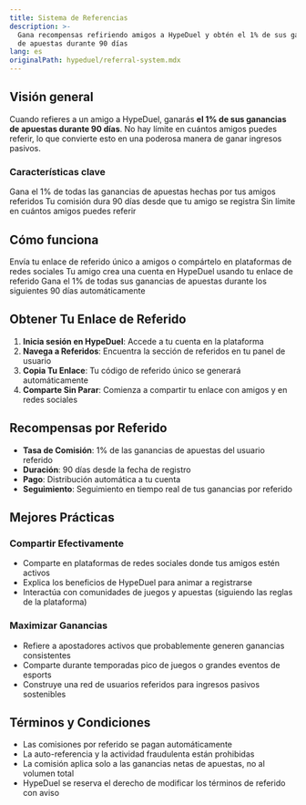 ```yaml
---
title: Sistema de Referencias
description: >-
  Gana recompensas refiriendo amigos a HypeDuel y obtén el 1% de sus ganancias
  de apuestas durante 90 días
lang: es
originalPath: hypeduel/referral-system.mdx
---
```

## Visión general

Cuando refieres a un amigo a HypeDuel, ganarás **el 1% de sus ganancias de apuestas durante 90 días**. No hay límite en cuántos amigos puedes referir, lo que convierte esto en una poderosa manera de ganar ingresos pasivos.

### Características clave

<CardGroup cols={3}>
  <Card title="Comisión del 1%" icon="percent">
    Gana el 1% de todas las ganancias de apuestas hechas por tus amigos referidos
  </Card>
  <Card title="Duración de 90 Días" icon="calendar">
    Tu comisión dura 90 días desde que tu amigo se registra
  </Card>
  <Card title="Referencias Ilimitadas" icon="infinity">
    Sin límite en cuántos amigos puedes referir
  </Card>
</CardGroup>

## Cómo funciona

<Steps>
  <Step title="Comparte Tu Enlace">
    Envía tu enlace de referido único a amigos o compártelo en plataformas de redes sociales
  </Step>
  <Step title="El Amigo Se Registra">
    Tu amigo crea una cuenta en HypeDuel usando tu enlace de referido
  </Step>
  <Step title="Comienza a Ganar">
    Gana el 1% de todas sus ganancias de apuestas durante los siguientes 90 días automáticamente
  </Step>
</Steps>

## Obtener Tu Enlace de Referido

1. **Inicia sesión en HypeDuel**: Accede a tu cuenta en la plataforma
2. **Navega a Referidos**: Encuentra la sección de referidos en tu panel de usuario
3. **Copia Tu Enlace**: Tu código de referido único se generará automáticamente
4. **Comparte Sin Parar**: Comienza a compartir tu enlace con amigos y en redes sociales

## Recompensas por Referido

- **Tasa de Comisión**: 1% de las ganancias de apuestas del usuario referido
- **Duración**: 90 días desde la fecha de registro
- **Pago**: Distribución automática a tu cuenta
- **Seguimiento**: Seguimiento en tiempo real de tus ganancias por referido

## Mejores Prácticas

### Compartir Efectivamente
- Comparte en plataformas de redes sociales donde tus amigos estén activos
- Explica los beneficios de HypeDuel para animar a registrarse
- Interactúa con comunidades de juegos y apuestas (siguiendo las reglas de la plataforma)

### Maximizar Ganancias
- Refiere a apostadores activos que probablemente generen ganancias consistentes
- Comparte durante temporadas pico de juegos o grandes eventos de esports
- Construye una red de usuarios referidos para ingresos pasivos sostenibles

## Términos y Condiciones

- Las comisiones por referido se pagan automáticamente
- La auto-referencia y la actividad fraudulenta están prohibidas
- La comisión aplica solo a las ganancias netas de apuestas, no al volumen total
- HypeDuel se reserva el derecho de modificar los términos de referido con aviso
